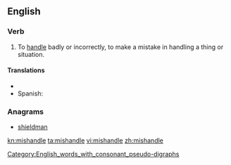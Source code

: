 ==English==

===Verb===
{{en-verb|mishandles|mishandling|mishandled|mishandled}}

# To [[handle]] badly or incorrectly, to make a mistake in handling a thing or situation.

====Translations====
{{trans-top|to handle badly}}
* {{trreq|Finnish}}
* Spanish: {{t|es|llevar}} {{t|es|mal}}
{{trans-mid}}
{{trans-bottom}}

===Anagrams===
* [[shieldman#English|shieldman]]

[[Category:English_words_with_consonant_pseudo-digraphs]]

[[kn:mishandle]]
[[ta:mishandle]]
[[vi:mishandle]]
[[zh:mishandle]]